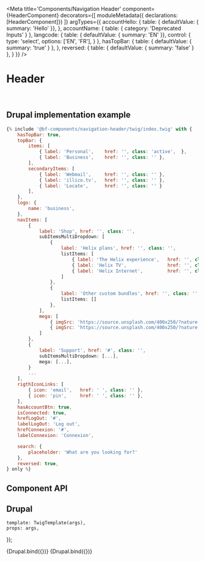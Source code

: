 

<Meta
    title='Components/Navigation Header'
    component={HeaderComponent}
    decorators={[
        moduleMetadata({ declarations: [HeaderComponent]})
    ]}
    argTypes={{
        accountHello: {
            table: { defaultValue: { summary: 'Hello' }},
        },
        accountName: {
            table: { category: 'Deprecated Inputs' }
        },
        langcode: {
            table: { defaultValue: { summary: 'EN' }},
            control: {
                type: 'select',
                options: ['EN', 'FR'],
            }
        },
        hasTopBar: {
            table: { defaultValue: { summary: 'true' } },
        },
        reversed: {
            table: { defaultValue: { summary: 'false' } },
        }
    }}
/>


# Header

<br/>



## Drupal implementation example

```jsx
{% include '@bf-components/navigation-header/twig/index.twig' with {
    hasTopBar: true,
    topBar: {
        items: [
            { label: 'Personal',    href: '', class: 'active',  },
            { label: 'Business',    href: '', class: '' },
        ],
        secondaryItems: [
            { label: 'Webmail',     href: '', class: '' },
            { label: 'illico.tv',   href: '', class: '' },
            { label: 'Locate',      href: '', class: '' }
        ],
    },
    logo: {
        name: 'business',
    },
    navItems: [
        {
            label: 'Shop', href: '', class: '',
            subItemsMultiDropdown: [
                {
                    label: 'Helix plans', href: '', class: '',
                    listItems: [
                        { label: 'The Helix experience',   href: '', class: '' },
                        { label: 'Helix TV',               href: '', class: '' },
                        { label: 'Helix Internet',         href: '', class: '' },
                    ]
                },
                {
                    label: 'Other custom bundles', href: '', class: '',
                    listItems: []
                },
            ],
            mega: [
                { imgSrc: 'https://source.unsplash.com/400x250/?nature', imgAlt: 'Thumbnail', href: '#', title: '', text: '' },
                { imgSrc: 'https://source.unsplash.com/400x250/?nature', imgAlt: 'Thumbnail', href: '#', title: '', text: '' },
            ]
        },
        {
            label: 'Support', href: '#', class: '',
            subItemsMultiDropdown: [...],
            mega: [...],
        }
        ...
    ],
    rigthIconLinks: [
        { icon: 'email',   href: ' ', class: '' },
        { icon: 'pin',     href: ' ', class: '' },
    ],
    hasAccountBtn: true,
    isConnected: true,
    hrefLogOut: '#',
    labelLogOut: 'Log out',
    hrefConnexion: '#',
    labelConnexion: 'Connexion',

    search: {
        placeholder: 'What are you looking for?'
    },
    reversed: true,
} only %}
```



## Component API

<ArgsTable of={HeaderComponent} />



## Drupal

    template: TwigTemplate(args),
    props: args,
});

<Canvas withSource='none'>
    <Story
        name='Drupal'
        args={{
            topBar_items,
            topBar_secondaryItems,
            logo: {
                name: 'videotron',
                href: '/',
            },
            rigthIconLinks,
        }}
    >
        {Drupal.bind({})}
    </Story>
</Canvas>

<Canvas withSource='none'>
    <Story
        name='Drupal - business'
        args={{
            elementPath: 'components/navigation-header/_doc/template.drupal',
            topBar_items,
            topBar_secondaryItems,
            logo: {
                name: 'business',
                href: '/',
            },
            reversed: 'true',
            rigthIconLinks,
        }}
    >
        {Drupal.bind({})}
    </Story>
</Canvas>